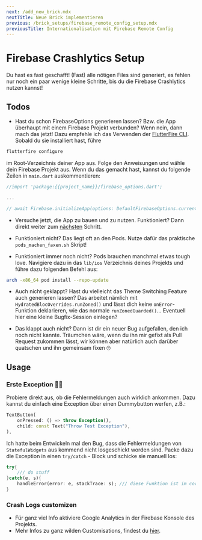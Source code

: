 ```yaml
---
next: /add_new_brick.mdx
nextTitle: Neue Brick implementieren
previous: /brick_setups/firebase_remote_config_setup.mdx
previousTitle: Internationalisation mit Firebase Remote Config
---
```

# Firebase Crashlytics Setup

Du hast es fast geschafft! (Fast) alle nötigen Files sind generiert, es fehlen nur noch ein paar wenige kleine Schritte, bis du die Firebase Crashlytics nutzen kannst!

## Todos

- Hast du schon FirebaseOptions generieren lassen? Bzw. die App überhaupt mit einem Firebase Projekt verbunden? Wenn nein, dann mach das jetzt! Dazu empfehle ich das Verwenden der [FlutterFire CLI][flutterfire-cli-link]. Sobald du sie installiert hast, führe

```bash
flutterfire configure
```

im Root-Verzeichnis deiner App aus. Folge den Anweisungen und wähle dein Firebase Projekt aus. Wenn du das gemacht hast, kannst du folgende Zeilen in ```main.dart``` auskommentieren:

 ```dart
//import 'package:{{project_name}}/firebase_options.dart';

...

// await Firebase.initializeApp(options: DefaultFirebaseOptions.currentPlatform);
```

- Versuche jetzt, die App zu bauen und zu nutzen. Funktioniert? Dann direkt weiter zum [nächsten](#usage) Schritt.

- Funktioniert nicht? Das liegt oft an den Pods. Nutze dafür das praktische ```pods_machen_faxen.sh``` Skript!

- Funktioniert immer noch nicht? Pods brauchen manchmal etwas tough love. Navigiere dazu in das ```lib/ios``` Verzeichnis deines Projekts und führe dazu folgenden Befehl aus:

```bash
arch -x86_64 pod install --repo-update
```

- Auch nicht geklappt? Hast du vielleicht das Theme Switching Feature auch generieren lassen? Das arbeitet nämlich mit ```HydratedBlocOverrides.runZoned()``` und lässt dich keine ```onError```-Funktion deklarieren, wie das normale ```runZonedGuarded()```... Eventuell hier eine kleine Bugfix-Session einlegen?

- Das klappt auch nicht? Dann ist dir ein neuer Bug aufgefallen, den ich noch nicht kannte. Träumchen wäre, wenn du ihn mir gefixt als Pull Request zukommen lässt, wir können aber natürlich auch darüber quatschen und ihn gemeinsam fixen 🙄

## Usage

### Erste Exception 👶🏻

Probiere direkt aus, ob die Fehlermeldungen auch wirklich ankommen. Dazu kannst du einfach eine Exception über einen Dummybutton werfen, z.B.:

```dart
TextButton(
    onPressed: () => throw Exception(),
    child: const Text("Throw Test Exception"),
),
```

Ich hatte beim Entwickeln mal den Bug, dass die Fehlermeldungen von ```StatefulWidgets``` aus kommend nicht losgeschickt worden sind. Packe dazu die Exception in einen ```try/catch``` - Block und schicke sie manuell los:

```dart
try{
    /// do stuff
}catch(e, s){
    handleError(error: e, stackTrace: s); /// diese Funktion ist im core Ordner definert!
}
```

### Crash Logs customizen

- Für ganz viel Info aktiviere Google Analytics in der Firebase Konsole des Projekts.
- Mehr Infos zu ganz wilden Customisations, findest du [hier][firebase-crashlytics-link].

[flutterfire-cli-link]: https://firebase.flutter.dev/docs/cli/
[firebase-crashlytics-link]: https://firebase.google.com/docs/crashlytics/customize-crash-reports?authuser=0&platform=flutter
